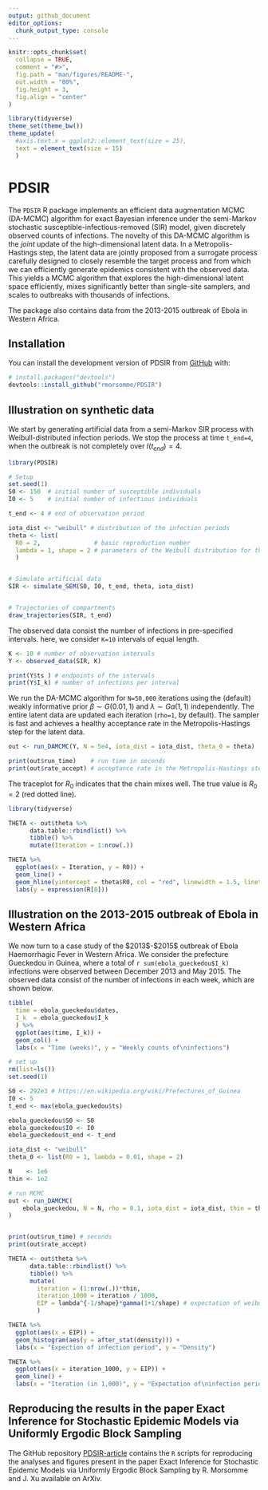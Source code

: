 ```yaml
---
output: github_document
editor_options: 
  chunk_output_type: console
---
```


<!-- README.md is generated from README.Rmd. Please edit that file -->

```r
knitr::opts_chunk$set(
  collapse = TRUE,
  comment = "#>",
  fig.path = "man/figures/README-",
  out.width = "80%",
  fig.height = 3,
  fig.align = "center"
)

library(tidyverse)
theme_set(theme_bw())
theme_update(
  #axis.text.x = ggplot2::element_text(size = 25),
  text = element_text(size = 15)
  )
```

# PDSIR

<!-- badges: start -->

<!-- badges: end -->

The `PDSIR` R package implements an efficient data augmentation MCMC (DA-MCMC) algorithm for exact Bayesian inference under the semi-Markov stochastic susceptible-infectious-removed (SIR) model, given discretely observed counts of infections. The novelty of this DA-MCMC algorithm is the *joint* update of the high-dimensional latent data. In a Metropolis-Hastings step, the latent data are jointly proposed from a surrogate process carefully designed to closely resemble the target process and from which we can efficiently generate epidemics consistent with the observed data. This yields a MCMC algorithm that explores the high-dimensional latent space efficiently, mixes significantly better than single-site samplers, and scales to outbreaks with thousands of infections.

The package also contains data from the 2013-2015 outbreak of Ebola in Western Africa.

## Installation

You can install the development version of PDSIR from [GitHub](https://github.com/) with:

``` r
# install.packages("devtools")
devtools::install_github("rmorsomme/PDSIR")
```

## Illustration on synthetic data

We start by generating artificial data from a semi-Markov SIR process with Weibull-distributed infection periods. We stop the process at time `t_end=4`, when the outbreak is not completely over $I(t_{end})=4$.

```r
library(PDSIR)

# Setup
set.seed(1)
S0 <- 150  # initial number of susceptible individuals
I0 <- 5    # initial number of infectious individuals

t_end <- 4 # end of observation period

iota_dist <- "weibull" # distribution of the infection periods
theta <- list(
  R0 = 2,               # basic reproduction number
  lambda = 1, shape = 2 # parameters of the Weibull distribution for the infection periods
  )


# Simulate artificial data
SIR <- simulate_SEM(S0, I0, t_end, theta, iota_dist)


# Trajectories of compartments
draw_trajectories(SIR, t_end)
```

The observed data consist the number of infections in pre-specified intervals. here, we consider `K=10` intervals of equal length.

```r
K <- 10 # number of observation intervals
Y <- observed_data(SIR, K)

print(Y$ts ) # endpoints of the intervals
print(Y$I_k) # number of infections per interval
```

We run the DA-MCMC algorithm for `N=50,000` iterations using the (default) weakly informative prior $\beta \sim G(0.01, 1)$ and $\lambda \sim Ga(1,1)$ independently. The entire latent data are updated each iteration (`rho=1`, by default). The sampler is fast and achieves a healthy acceptance rate in the Metropolis-Hastings step for the latent data.

```r
out <- run_DAMCMC(Y, N = 5e4, iota_dist = iota_dist, theta_0 = theta) 

print(out$run_time)    # run time in seconds
print(out$rate_accept) # acceptance rate in the Metropolis-Hastings step for the latent data
```

The traceplot for $R_0$ indicates that the chain mixes well. The true value is $R_0=2$ (red dotted line).

```r
library(tidyverse)

THETA <- out$theta %>%
      data.table::rbindlist() %>%
      tibble() %>%
      mutate(Iteration = 1:nrow(.))

THETA %>%
  ggplot(aes(x = Iteration, y = R0)) +
  geom_line() +
  geom_hline(yintercept = theta$R0, col = "red", linewidth = 1.5, linetype = 2) +
  labs(y = expression(R[0]))
```

## Illustration on the 2013-2015 outbreak of Ebola in Western Africa

We now turn to a case study of the \$2013\$-\$2015\$ outbreak of Ebola Haemorrhagic Fever in Western Africa. We consider the prefecture Gueckedou in Guinea, where a total of `r sum(ebola_gueckedou$I_k)` infections were observed between December 2013 and May 2015. The observed data consist of the number of infections in each week, which are shown below.

```r
tibble(
  time = ebola_gueckedou$dates,
  I_k  = ebola_gueckedou$I_k
  ) %>%
  ggplot(aes(time, I_k)) +
  geom_col() +
  labs(x = "Time (weeks)", y = "Weekly counts of\ninfections")
```

```r
# set up
rm(list=ls())
set.seed(1)

S0 <- 292e3 # https://en.wikipedia.org/wiki/Prefectures_of_Guinea
I0 <- 5
t_end <- max(ebola_gueckedou$ts)

ebola_gueckedou$S0 <- S0
ebola_gueckedou$I0 <- I0
ebola_gueckedou$t_end <- t_end

iota_dist <- "weibull"
theta_0 <- list(R0 = 1, lambda = 0.01, shape = 2)  

N    <- 1e6
thin <- 1e2

# run MCMC
out <- run_DAMCMC(
    ebola_gueckedou, N = N, rho = 0.1, iota_dist = iota_dist, thin = thin, theta_0 = theta_0
)


print(out$run_time) # seconds
print(out$rate_accept)
```

```r
THETA <- out$theta %>%
      data.table::rbindlist() %>%
      tibble() %>%
      mutate(
        iteration = (1:nrow(.))*thin,
        iteration_1000 = iteration / 1000,
        EIP = lambda^{-1/shape}*gamma(1+1/shape) # expectation of weibull distribution
        )

THETA %>%
  ggplot(aes(x = EIP)) +
  geom_histogram(aes(y = after_stat(density))) +
  labs(x = "Expection of infection period", y = "Density")
```

```r
THETA %>%
  ggplot(aes(x = iteration_1000, y = EIP)) +
  geom_line() +
  labs(x = "Iteration (in 1,000)", y = "Expectation of\ninfection period")
```

## Reproducing the results in the paper Exact Inference for Stochastic Epidemic Models via Uniformly Ergodic Block Sampling

The GitHub repository [PDSIR-article](https://github.com/rmorsomme/PDSIR-article) contains the `R` scripts for reproducing the analyses and figures present in the paper Exact Inference for Stochastic Epidemic Models via Uniformly Ergodic Block Sampling by R. Morsomme and J. Xu available on ArXiv.
